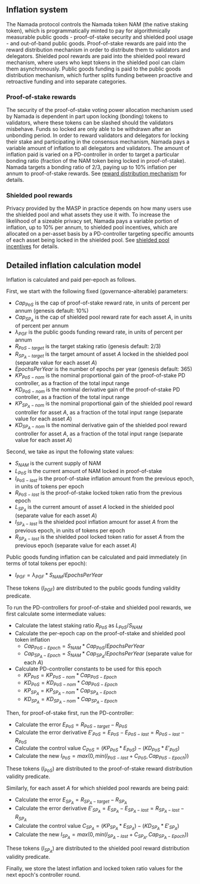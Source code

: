## Inflation system

The Namada protocol controls the Namada token NAM (the native staking token), which is programmatically minted to pay for algorithmically measurable public goods - proof-of-stake security and shielded pool usage - and out-of-band public goods. Proof-of-stake rewards are paid into the reward distribution mechanism in order to distribute them to validators and delegators. Shielded pool rewards are paid into the shielded pool reward mechanism, where users who kept tokens in the shielded pool can claim them asynchronously. Public goods funding is paid to the public goods distribution mechanism, which further splits funding between proactive and retroactive funding and into separate categories.

### Proof-of-stake rewards

The security of the proof-of-stake voting power allocation mechanism used by Namada is dependent in part upon locking (bonding) tokens to validators, where these tokens can be slashed should the validators misbehave. Funds so locked are only able to be withdrawn after an unbonding period. In order to reward validators and delegators for locking their stake and participating in the consensus mechanism, Namada pays a variable amount of inflation to all delegators and validators. The amount of inflation paid is varied on a PD-controller in order to target a particular bonding ratio (fraction of the NAM token being locked in proof-of-stake). Namada targets a bonding ratio of 2/3, paying up to 10% inflation per annum to proof-of-stake rewards. See [reward distribution mechanism](../proof-of-stake/reward-distribution.mdx) for details.

### Shielded pool rewards

Privacy provided by the MASP in practice depends on how many users use the shielded pool and what assets they use it with. To increase the likelihood of a sizeable privacy set, Namada pays a variable portion of inflation, up to 10% per annum, to shielded pool incentives, which are allocated on a per-asset basis by a PD-controller targeting specific amounts of each asset being locked in the shielded pool. See [shielded pool incentives](../masp/shielded-pool-incentives.mdx) for details.

## Detailed inflation calculation model

Inflation is calculated and paid per-epoch as follows.

First, we start with the following fixed (governance-alterable) parameters:

- $Cap_{PoS}$ is the cap of proof-of-stake reward rate, in units of percent per annum (genesis default: 10%)
- $Cap_{SP_A}$ is the cap of shielded pool reward rate for each asset $A$, in units of percent per annum
- $\lambda_{PGF}$ is the public goods funding reward rate, in units of percent per annum
- $R_{PoS-target}$ is the target staking ratio (genesis default: 2/3)
- $R_{SP_A-target}$ is the target amount of asset $A$ locked in the shielded pool (separate value for each asset $A$)
- $EpochsPerYear$ is the number of epochs per year (genesis default: 365)
- ${KP}_{PoS-nom}$ is the nominal proportional gain of the proof-of-stake PD controller, as a fraction of the total input range
- ${KD}_{PoS-nom}$ is the nominal derivative gain of the proof-of-stake PD controller, as a fraction of the total input range
- ${KP}_{SP_A-nom}$ is the nominal proportional gain of the shielded pool reward controller for asset $A$, as a fraction of the total input range (separate value for each asset $A$)
- ${KD}_{SP_A-nom}$ is the nominal derivative gain of the shielded pool reward controller for asset $A$, as a fraction of the total input range (separate value for each asset $A$)

Second, we take as input the following state values:

- $S_{NAM}$ is the current supply of NAM
- $L_{PoS}$ is the current amount of NAM locked in proof-of-stake
- $I_{PoS-last}$ is the proof-of-stake inflation amount from the previous epoch, in units of tokens per epoch
- $R_{PoS-last}$ is the proof-of-stake locked token ratio from the previous epoch
- $L_{SP_A}$ is the current amount of asset $A$ locked in the shielded pool (separate value for each asset $A$)
- $I_{SP_A-last}$ is the shielded pool inflation amount for asset $A$ from the previous epoch, in units of tokens per epoch
- $R_{SP_A-last}$ is the shielded pool locked token ratio for asset $A$ from the previous epoch (separate value for each asset $A$)

Public goods funding inflation can be calculated and paid immediately (in terms of total tokens per epoch):

- $I_{PGF} = \lambda_{PGF} * S_{NAM} / EpochsPerYear$

These tokens ($I_{PGF}$) are distributed to the public goods funding validity predicate.

To run the PD-controllers for proof-of-stake and shielded pool rewards, we first calculate some intermediate values:

- Calculate the latest staking ratio $R_{PoS}$ as $L_{PoS} / S_{NAM}$
- Calculate the per-epoch cap on the proof-of-stake and shielded pool token inflation
    - $Cap_{PoS-Epoch} = S_{NAM} * Cap_{PoS} / EpochsPerYear$
    - $Cap_{SP_A-Epoch} = S_{NAM} * Cap_{SP_A} / EpochsPerYear$ (separate value for each $A$)
- Calculate PD-controller constants to be used for this epoch
    - ${KP}_{PoS} = {KP}_{PoS-nom} * Cap_{PoS-Epoch}$
    - ${KD}_{PoS} = {KD}_{PoS-nom} * Cap_{PoS-Epoch}$
    - ${KP}_{SP_A} = {KP}_{SP_A-nom} * Cap_{SP_A-Epoch}$
    - ${KD}_{SP_A} = {KD}_{SP_A-nom} * Cap_{SP_A-Epoch}$

Then, for proof-of-stake first, run the PD-controller:

- Calculate the error $E_{PoS} = R_{PoS-target} - R_{PoS}$
- Calculate the error derivative $E'_{PoS} = E_{PoS} - E_{PoS-last} = R_{PoS-last} - R_{PoS}$
- Calculate the control value $C_{PoS} = (KP_{PoS} * E_{PoS}) - (KD_{PoS} * E'_{PoS})$
- Calculate the new $I_{PoS} = max(0, min(I_{PoS-last} + C_{PoS}, Cap_{PoS-Epoch}))$

These tokens ($I_{PoS}$) are distributed to the proof-of-stake reward distribution validity predicate.

Similarly, for each asset $A$ for which shielded pool rewards are being paid:

- Calculate the error $E_{SP_A} = R_{SP_A-target} - R_{SP_A}$
- Calculate the error derivative $E'_{SP_A} = E_{SP_A} - E_{SP_A-last} = R_{SP_A-last} - R_{SP_A}$
- Calculate the control value $C_{SP_A} = (KP_{SP_A} * E_{SP_A}) - (KD_{SP_A} * E'_{SP_A})$
- Calculate the new $I_{SP_A} = max(0, min(I_{SP_A-last} + C_{SP_A}, Cap_{SP_A-Epoch}))$

These tokens ($I_{SP_A}$) are distributed to the shielded pool reward distribution validity predicate.

Finally, we store the latest inflation and locked token ratio values for the next epoch's controller round.
